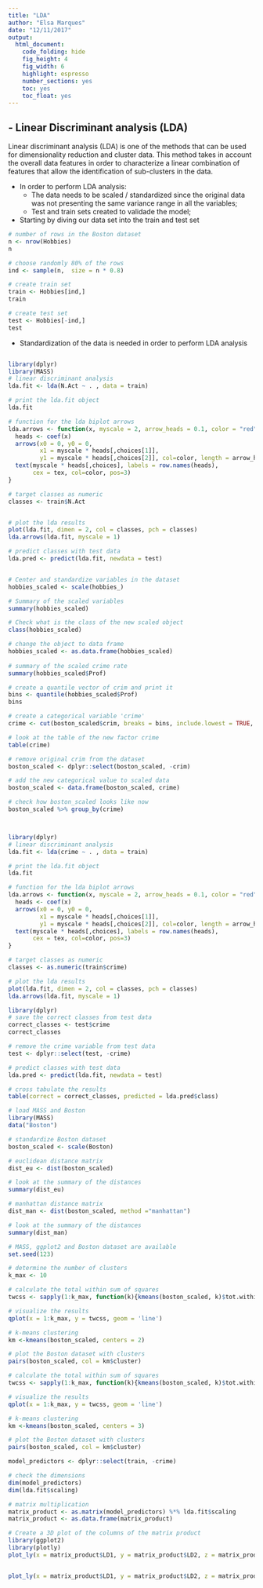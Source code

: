 ```yaml
---
title: "LDA"
author: "Elsa Marques"
date: "12/11/2017"
output: 
  html_document:    
    code_folding: hide
    fig_height: 4
    fig_width: 6
    highlight: espresso
    number_sections: yes
    toc: yes
    toc_float: yes 
---
```

 
## - Linear Discriminant analysis (LDA)

Linear discriminant analysis (LDA) is one of the methods that can be used for dimensionality reduction and cluster data. This method takes in account the overall data features in order to characterize a linear combination of features that allow the identification of sub-clusters in the data.

  - In order to perform LDA analysis:
      - The data needs to be scaled / standardized since the original data was not presenting the same variance range in all the variables; 
      - Test and train sets created to validade the model; 
    
    
- Starting by diving our data set into the train and test set

```r
# number of rows in the Boston dataset 
n <- nrow(Hobbies)
n

# choose randomly 80% of the rows
ind <- sample(n,  size = n * 0.8)

# create train set
train <- Hobbies[ind,]
train

# create test set 
test <- Hobbies[-ind,]
test

```

- Standardization of the data is needed in order to perform LDA analysis

```r

```


```r
library(dplyr)
library(MASS)
# linear discriminant analysis
lda.fit <- lda(N.Act ~ . , data = train)

# print the lda.fit object
lda.fit

# function for the lda biplot arrows
lda.arrows <- function(x, myscale = 2, arrow_heads = 0.1, color = "red", tex = 0.75, choices = c(1,2)){
  heads <- coef(x)
  arrows(x0 = 0, y0 = 0, 
         x1 = myscale * heads[,choices[1]], 
         y1 = myscale * heads[,choices[2]], col=color, length = arrow_heads)
  text(myscale * heads[,choices], labels = row.names(heads), 
       cex = tex, col=color, pos=3)
}

```



```r
# target classes as numeric
classes <- train$N.Act


# plot the lda results
plot(lda.fit, dimen = 2, col = classes, pch = classes)
lda.arrows(lda.fit, myscale = 1)
```

```r
# predict classes with test data
lda.pred <- predict(lda.fit, newdata = test)
```


```r

```


```r
# Center and standardize variables in the dataset
hobbies_scaled <- scale(hobbies_)

# Summary of the scaled variables
summary(hobbies_scaled)

# Check what is the class of the new scaled object
class(hobbies_scaled)

# change the object to data frame
hobbies_scaled <- as.data.frame(hobbies_scaled)
                               
# summary of the scaled crime rate
summary(hobbies_scaled$Prof)

# create a quantile vector of crim and print it
bins <- quantile(hobbies_scaled$Prof)
bins

# create a categorical variable 'crime'
crime <- cut(boston_scaled$crim, breaks = bins, include.lowest = TRUE, label = c("low", "med_low", "med_high", "high"))

# look at the table of the new factor crime
table(crime)

# remove original crim from the dataset
boston_scaled <- dplyr::select(boston_scaled, -crim)

# add the new categorical value to scaled data
boston_scaled <- data.frame(boston_scaled, crime)

# check how boston_scaled looks like now
boston_scaled %>% group_by(crime)



library(dplyr)
# linear discriminant analysis
lda.fit <- lda(crime ~ . , data = train)

# print the lda.fit object
lda.fit

# function for the lda biplot arrows
lda.arrows <- function(x, myscale = 2, arrow_heads = 0.1, color = "red", tex = 0.75, choices = c(1,2)){
  heads <- coef(x)
  arrows(x0 = 0, y0 = 0, 
         x1 = myscale * heads[,choices[1]], 
         y1 = myscale * heads[,choices[2]], col=color, length = arrow_heads)
  text(myscale * heads[,choices], labels = row.names(heads), 
       cex = tex, col=color, pos=3)
}

# target classes as numeric
classes <- as.numeric(train$crime)

# plot the lda results
plot(lda.fit, dimen = 2, col = classes, pch = classes)
lda.arrows(lda.fit, myscale = 1)

library(dplyr)
# save the correct classes from test data
correct_classes <- test$crime
correct_classes

# remove the crime variable from test data
test <- dplyr::select(test, -crime)

# predict classes with test data
lda.pred <- predict(lda.fit, newdata = test)

# cross tabulate the results
table(correct = correct_classes, predicted = lda.pred$class)

# load MASS and Boston
library(MASS)
data("Boston")

# standardize Boston dataset
boston_scaled <- scale(Boston)

# euclidean distance matrix
dist_eu <- dist(boston_scaled)

# look at the summary of the distances
summary(dist_eu)

# manhattan distance matrix
dist_man <- dist(boston_scaled, method ="manhattan")

# look at the summary of the distances
summary(dist_man)

# MASS, ggplot2 and Boston dataset are available
set.seed(123)

# determine the number of clusters
k_max <- 10

# calculate the total within sum of squares
twcss <- sapply(1:k_max, function(k){kmeans(boston_scaled, k)$tot.withinss})

# visualize the results
qplot(x = 1:k_max, y = twcss, geom = 'line')

# k-means clustering
km <-kmeans(boston_scaled, centers = 2)

# plot the Boston dataset with clusters
pairs(boston_scaled, col = km$cluster)

# calculate the total within sum of squares
twcss <- sapply(1:k_max, function(k){kmeans(boston_scaled, k)$tot.withinss})

# visualize the results
qplot(x = 1:k_max, y = twcss, geom = 'line')

# k-means clustering
km <-kmeans(boston_scaled, centers = 3)

# plot the Boston dataset with clusters
pairs(boston_scaled, col = km$cluster)

model_predictors <- dplyr::select(train, -crime)

# check the dimensions
dim(model_predictors)
dim(lda.fit$scaling)

# matrix multiplication
matrix_product <- as.matrix(model_predictors) %*% lda.fit$scaling
matrix_product <- as.data.frame(matrix_product)

# Create a 3D plot of the columns of the matrix product
library(ggplot2)
library(plotly)
plot_ly(x = matrix_product$LD1, y = matrix_product$LD2, z = matrix_product$LD3, type= 'scatter3d', mode='markers', col  = train$crime)


plot_ly(x = matrix_product$LD1, y = matrix_product$LD2, z = matrix_product$LD3, type= 'scatter3d', mode='markers', col = train$km)
                               
```



